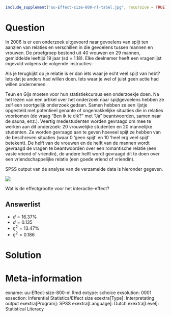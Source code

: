```r
include_supplement("uu-Effect-size-800-nl-tabel.jpg", recursive = TRUE)
```



Question
========
  
In 2006 is er een onderzoek uitgevoerd naar gevoelens van spijt ten aanzien van relaties en verschillen in die gevoelens tussen mannen en vrouwen. De proefgroep bestond uit 40 vrouwen en 29 mannen, gemiddelde leeftijd 19 jaar (sd = 1.18). Elke deelnemer heeft een vragenlijst ingevuld volgens de volgende instructies: 

Als je terugkijkt op je relatie is er dan iets waar je echt veel spijt van hebt? Iets dat je anders had willen doen. Iets waar je wel of juist geen actie had willen ondernemen.

Teun en Gijs moeten voor hun statistiekcursus een onderzoekje doen. Na het lezen van een artikel over het onderzoek naar spijtgevoelens hebben ze zelf een soortgelijk onderzoek gedaan. Samen hebben ze een lijstje opgesteld met potentieel genante of ongemakkelijke situaties die in relaties voorkomen (de vraag “Ben ik te dik?” met “Ja” beantwoorden, samen naar de sauna, enz.). Veertig medestudenten worden gevraagd om mee te werken aan dit onderzoek: 20 vrouwelijke studenten en 20 mannelijke studenten. Ze worden gevraagd aan te geven hoeveel spijt ze hebben van de beschreven situaties (waar 0 ‘geen spijt’ en 10 ‘heel erg veel spijt’ betekent). De helft van de vrouwen en de helft van de mannen wordt gevraagd de vragen te beantwoorden over een romantische relatie (een vaste vriend of vriendin), de andere helft wordt gevraagd dit te doen over een vriendschappelijke relatie (een goede vriend of vriendin). 

SPSS output van de analyse van de verzamelde data is hieronder gegeven. 


![](uu-Effect-size-800-nl-tabel.jpg)

Wat is de effectgrootte voor het interactie-effect?
  
Answerlist
----------
* $d = 16.37\%$
* $d = 0.135$
* $\eta^2 = 13.47\%$
* $\eta^2 = 0.186$ 


Solution
========
  


Meta-information
================
exname: uu-Effect-size-800-nl.Rmd
extype: schoice
exsolution: 0001
exsection: Inferential Statistics/Effect size
exextra[Type]: Interpretating output
exextra[Program]: SPSS
exextra[Language]: Dutch
exextra[Level]: Statistical Literacy
